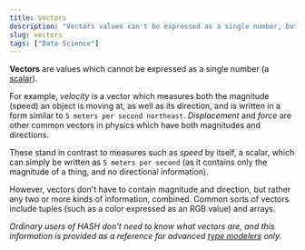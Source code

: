 ```yaml
---
title: Vectors
description: "Vectors values can't be expressed as a single number, but instead combine multiple pieces of information - e.g. velocity (which refers to the speed something is moving at, as well as the direction it is moving in)."
slug: vectors
tags: ["Data Science"]
---
```


**Vectors** are values which cannot be expressed as a single number (a [scalar](/glossary/scalars)).

For example, _velocity_ is a vector which measures both the magnitude (speed) an object is moving at, as well as its direction, and is written in a form similar to `5 meters per second northeast`. _Displacement_ and _force_ are other common vectors in physics which have both magnitudes and directions.

These stand in contrast to measures such as _speed_ by itself, a scalar, which can simply be written as `5 meters per second` (as it contains only the magnitude of a thing, and no directional information).

However, vectors don't have to contain magnitude and direction, but rather any two or more kinds of information, combined. Common sorts of vectors include tuples (such as a color expressed as an RGB value) and arrays.

_Ordinary users of HASH don't need to know what vectors are, and this information is provided as a reference for advanced [type modelers](/guide/types) only._

